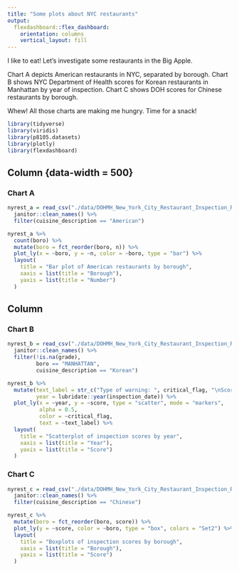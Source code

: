 ```yaml
---
title: "Some plots about NYC restaurants"
output: 
  flexdashboard::flex_dashboard:
    orientation: columns
    vertical_layout: fill
---
```


I like to eat! Let's investigate some restaurants in the Big Apple.

Chart A depicts American restaurants in NYC, separated by borough. Chart B shows NYC Department of Health scores for Korean restaurants in Manhattan by year of inspection. Chart C shows DOH scores for Chinese restaurants by borough.

Whew! All those charts are making me hungry. Time for a snack!

```r
library(tidyverse)
library(viridis)
library(p8105.datasets)
library(plotly)
library(flexdashboard)
```

Column {data-width = 500}
-----------------------------------------------------------------------

### Chart A
```r
nyrest_a = read_csv("./data/DOHMH_New_York_City_Restaurant_Inspection_Results.csv.gz") %>% 
  janitor::clean_names() %>% 
  filter(cuisine_description == "American")

nyrest_a %>% 
  count(boro) %>% 
  mutate(boro = fct_reorder(boro, n)) %>% 
  plot_ly(x = ~boro, y = ~n, color = ~boro, type = "bar") %>% 
  layout(
    title = "Bar plot of American restaurants by borough",
    xaxis = list(title = "Borough"),
    yaxis = list(title = "Number")
  )
```


Column {data-width=425}
-----------------------------------------------------------------------

### Chart B

```r
nyrest_b = read_csv("./data/DOHMH_New_York_City_Restaurant_Inspection_Results.csv.gz") %>% 
  janitor::clean_names() %>% 
  filter(!is.na(grade),
         boro == "MANHATTAN",
         cuisine_description == "Korean") 

nyrest_b %>% 
  mutate(text_label = str_c("Type of warning: ", critical_flag, "\nScore: ", score),
         year = lubridate::year(inspection_date)) %>% 
  plot_ly(x = ~year, y = ~score, type = "scatter", mode = "markers",
          alpha = 0.5,
          color = ~critical_flag,
          text = ~text_label) %>% 
  layout(
    title = "Scatterplot of inspection scores by year",
    xaxis = list(title = "Year"),
    yaxis = list(title = "Score")
  )
```

### Chart C

```r
nyrest_c = read_csv("./data/DOHMH_New_York_City_Restaurant_Inspection_Results.csv.gz") %>% 
  janitor::clean_names() %>% 
  filter(cuisine_description == "Chinese")

nyrest_c %>% 
  mutate(boro = fct_reorder(boro, score)) %>% 
  plot_ly(y = ~score, color = ~boro, type = "box", colors = "Set2") %>% 
  layout(
    title = "Boxplots of inspection scores by borough",
    xaxis = list(title = "Borough"),
    yaxis = list(title = "Score")
  )
```


